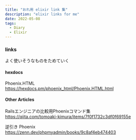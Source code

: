 ```yaml
---
title: "おれ用 elixir link 集"
description: "elixir links for me"
date: 2022-05-08
tags:
  - Diary
  - Elixir
---
```


### links

よく使いそうなものをためていく

#### hexdocs

Phoenix.HTML  
https://hexdocs.pm/phoenix_html/Phoenix.HTML.html

#### Other Articles

Railsエンジニアの比較用Phoenixコマンド集  
https://qiita.com/tomoaki-kimura/items/7f0f1732c3df0f69155e

逆引き Phoenix  
https://zenn.dev/phpmyadmin/books/9c8af4eb474403
